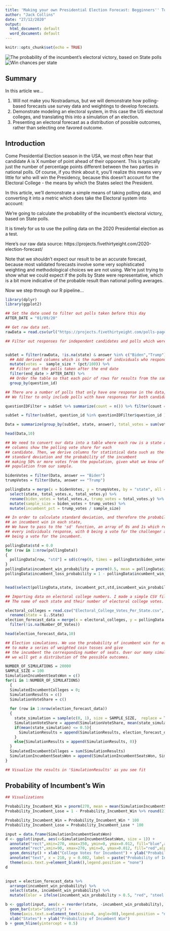 ```yaml
---
title: 'Making your own Presidential Election Forecast: Begginners'' Tutorial in R'
author: "Jack Collins"
date: "27/12/2020"
output:
  html_document: default
  word_document: default
---
```


```r
knitr::opts_chunk$set(echo = TRUE)

```

![The probability of the incumbent's electoral victory, based on State polls](Win_Chance.png)
![Win chances per state](Filtered State Probs.png)


## Summary

In this article we...

1) Will not make you Nostradamus, but we will demonstrate how polling-based forecasts use survey data and weightings to develop forecasts.
2) Demonstrate modeling an electoral system, in this case the US electoral colleges, and translating this into a simulation of an election.
3) Presenting an electoral forecast as a distribution of possible outcomes, rather than selecting one favored outcome. 


## Introduction

Come Presidential Election season in the USA, we most often hear that candidate A is X number of point ahead of their opponent. 
This is typically just the number of percentage points different between the two parties in national polls. Of course, if you think about it, you'll realize this means very little for who will win the Presidency, because this doesn't account for the Electoral College - the means by which the States select the President. 

In this article, we'll demonstrate a simple means of taking polling data, and converting it into a metric which does take the Electoral system into account:

We're going to calculate the probability of the incumbent's electoral victory, based on State polls. 

It is timely for us to use the polling data on the 2020 Presidential election as a test. 

Here's our raw data source: https://projects.fivethirtyeight.com/2020-election-forecast/

Note that we shouldn't expect our result to be an accurate forecast, because most validated forecasts involve some very sophisticated weighting and methodological choices we are not using. We're just trying to show what we could expect if the polls by State were representative, which is a bit more indicative of the probable result than national polling averages. 

Now we step through our R pipeline...

```r

library(dplyr)
library(ggplot2)

## Set the date used to filter out polls taken before this day
AFTER_DATE = "01/09/20"

## Get raw data set. 
rawData = read.csv(url("https://projects.fivethirtyeight.com/polls-page/president_polls.csv"), na.strings=c("", "NA"))

## Filter out responses for independent candidates and polls which were not state specific. 


subSet = filter(rawData, !is.na(state) & answer %in% c("Biden","Trump")) %>%
  ## Add derived columns which is the number of individuals who responded for each row
  mutate(votes =  sample_size * (pct/100)) %>%
  ## Filter out the polls taken after the end date
  filter(end_date > AFTER_DATE) %>%
  ## Order the table so that each pair of rows for results from the same poll appear paired together. 
  group_by(question_id) 

## There are a number of polls that only have one response in the data, this inflates Republican numbers. 
## We filter to only include polls with have responses for both candidates.  

questionIDFilter = subSet %>% summarize(count = n()) %>% filter(count == 2)

subSet = filter(subSet, question_id %in% questionIDFilter$question_id )

Data = summarize(group_by(subSet, state, answer), total_votes = sum(votes))

head(Data,10)

## We need to convert our data into a table where each row is a state and our 
## columns show the polling vote share for each 
## candidate. Then, we derive columns for statistical data such as the 
## standard deviation and the probability of the incumbent
## making 50% or more votes from the population, given what we know of that 
## population from our sample. 

bidenVotes = filter(Data, answer == "Biden")
trumpVotes = filter(Data, answer == "Trump")

pollingData = merge(x = bidenVotes, y = trumpVotes, by = "state", all = TRUE) %>% 
  select(state, total_votes.x, total_votes.y) %>% 
  rename(biden_votes = total_votes.x, trump_votes = total_votes.y) %>%
  mutate(sample_size = biden_votes + trump_votes) %>%
  mutate(incumbent_pct = trump_votes / sample_size) 

## In order to calculate standard deviation, and therefore the probability of 
## an incumbent win in each state,
## We have to pass to the 'sd' function, an array of 0s and 1s which represent 
## every individuals response, with 0 being a vote for the challenger and 1 
## being a vote for the incumbent.

pollingData$std = 0.0
for (row in 1:nrow(pollingData))
{
  pollingData[row, "std"] = sd(c(rep(0, times = pollingData$biden_votes[row]) , rep(1, times = pollingData$trump_votes[row])))
}
pollingData$incumbent_win_probability = pnorm(0.5, mean = pollingData$incumbent_pct, sd = pollingData$std, lower.tail = FALSE)
pollingData$incumbent_loss_probability = 1 - pollingData$incumbent_win_probability


head(select(pollingData,state, incumbent_pct,std,incumbent_win_probability),10)

## Importing data on electoral college numbers. I made a simple CSV file with
## The name of each state and their number of electoral college votes. 

electoral_colleges = read.csv("Electoral_College_Votes_Per_State.csv", na.strings=c("", "NA")) %>%
  rename(state = ï..State) 
election_forecast_data = merge(x = electoral_colleges, y = pollingData %>% select(state, incumbent_win_probability) , by = "state", all = TRUE) %>%
  filter(!is.na(Number_Of_Votes))

head(election_forecast_data,10)

## Election simulations. We use the probability of incumbent win for each state 
## to make a series of weighted coin tosses and give
## the incumbent the corresponding number of seats. Over our many simulations, 
## we will get a distribution of the possible outcomes.

NUMBER_OF_SIMULATIONS = 20000
SAMPLE_SIZE = 100
SimulationIncumbentSeatsWon = c()
for(i in 1:NUMBER_OF_SIMULATIONS)
  {
  SimulatedIncumbentColleges = 0;
  SimulationResults = c()
  SimulationVoteShare = c()
  
  for (row in 1:nrow(election_forecast_data))
  {
    state_simulation = sample(c(0, 1), size = SAMPLE_SIZE,  replace = TRUE, prob = c(election_forecast_data$incumbent_win_probability[row], 1 - election_forecast_data$incumbent_win_probability[row]))
    SimulationVoteShare = append(SimulationVoteShare, mean(state_simulation))
    if(mean(state_simulation) <= 0.5){
      SimulationResults = append(SimulationResults, election_forecast_data$Number_Of_Votes[row])
    }
    else{SimulationResults = append(SimulationResults, 0)}
  }
  SimulatedIncumbentColleges = sum(SimulationResults)
  SimulationIncumbentSeatsWon = append(SimulationIncumbentSeatsWon, SimulatedIncumbentColleges)
}

## Visualize the results in 'SimulationResults' as you see fit
```
## Probability of Incumbent's Win

```r
## Visualizations

Probability_Incumbent_Win = pnorm(270, mean = mean(SimulationIncumbentSeatsWon), sd = sd(SimulationIncumbentSeatsWon), lower.tail = FALSE) %>% round(2)
Probability_Incumbent_Lose = 1 - Probability_Incumbent_Win %>% round(2)

Probability_Incumbent_Win = Probability_Incumbent_Win * 100
Probability_Incumbent_Lose = Probability_Incumbent_Lose * 100

input = data.frame(SimulationIncumbentSeatsWon)
d <- ggplot(input, aes(x=SimulationIncumbentSeatsWon, size = 1)) + 
  annotate("rect",xmin=270, xmax=350, ymin=0, ymax=0.012, fill="blue",alpha=0.5 ) +
  annotate("rect",xmin=90, xmax=270, ymin=0, ymax=0.012, fill="red",alpha=0.5 ) +
  geom_density() + xlab("College Votes for Incumbent") + ylab("Probability")+ geom_vline(xintercept = 270) + 
  annotate("text", x = 210, y = 0.002, label = paste("Probability of Incumbent Loss: ", Probability_Incumbent_Lose, "%"))+
  theme(axis.text.y=element_blank(),legend.position = "none")
d
  

input = election_forecast_data %>% 
  arrange(incumbent_win_probability) %>%
  select(state, incumbent_win_probability) %>%
  mutate(Color = ifelse(incumbent_win_probability > 0.5, "red", "steel blue"))

b <- ggplot(input, aes(x = reorder(state, -incumbent_win_probability), y = incumbent_win_probability, fill = Color)) + 
  geom_bar(stat="identity") + 
  theme(axis.text.x=element_text(size=8, angle=90),legend.position = "none") +
  xlab("States") + ylab("Probability of Incumbent Win") 
b + geom_hline(yintercept = 0.5)
```


